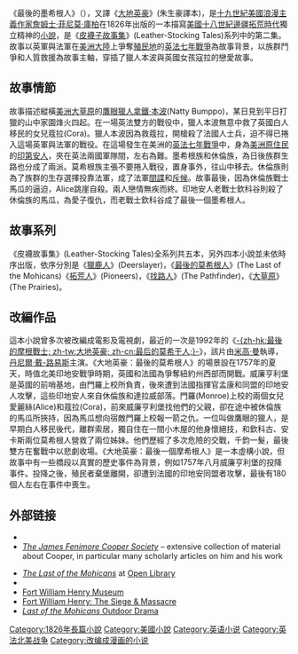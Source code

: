 {{about|1826年出版的一本小說|-{zh-cn:最后的莫希干人; zh-hk:最後的摩根戰士; zh-tw:最後的莫希根人;}-的其他意思|最後的摩根戰士_(消歧義)}}
{{noteTA
| T = zh-cn:最后的莫希干人; zh-hk:最後的摩根戰士; zh-tw:最後一個摩希根人;
| 1 = zh-cn:最后的莫希干人; zh-hk:最後的摩根戰士; zh-tw:最後一個摩希根人;
}}
《最後的墨希根人》（{{lang-en|''The Last of the Mohicans''}}），又譯《[[大地英豪|大地英豪]]》(朱生豪譯本)，是[[十九世紀|十九世紀]][[美國|美國]][[浪漫主義|浪漫主義]][[作家|作家]][[詹姆士·菲尼莫·庫柏|詹姆士·菲尼莫·庫柏]]在1826年出版的一本描寫[[美國|美國]][[十八世紀|十八世紀]][[邊疆拓荒時代|邊疆拓荒時代]]獨立精神的[[小說|小說]]，是《[[皮襪子故事集|皮襪子故事集]]》(Leather-Stocking Tales)系列中的第二集。故事以英軍與法軍在[[美洲大陸|美洲大陸]]上爭奪[[殖民地|殖民地]]的[[英法七年戰爭|英法七年戰爭]]為故事背景，以族群鬥爭和人質救援為故事主軸，穿插了獵人本波與英國女孩寇拉的戀愛故事。

==故事情節==
故事描述縱橫[[美洲大草原|美洲大草原]]的[[鷹眼|鷹眼]][[獵人|獵人]][[拿鐵·本波|拿鐵·本波]](Natty Bumppo)，某日見到平日打獵的山中家園烽火四起。在一場英法雙方的戰役中，獵人本波無意中救了英國白人移民的女兒蔻拉(Cora)。獵人本波因為救蔻拉，開槍殺了法國人士兵，迫不得已捲入這場英軍與法軍的戰役。在這場發生在美洲的[[英法七年戰爭|英法七年戰爭]]中，身為[[美洲|美洲]][[原住民|原住民]]的[[印第安人|印第安人]]，夾在英法兩國軍隊間，左右為難。墨希根族和休倫族，為日後族群生路也分成了兩派。莫希根族主張不要捲入戰役，置身事外，往山中移去。休倫族則為了族群的生存選擇投靠法軍，成了法軍[[間諜|間諜]]和[[斥候|斥候]]。故事最後，因為休倫族戰士馬瓜的逼迫，Alice跳崖自殺。兩人戀情無疾而終。印地安人老戰士欽科谷則殺了休倫族的馬瓜，為愛子復仇，而老戰士欽科谷成了最後一個墨希根人。

==故事系列==
《皮襪故事集》(Leather-Stocking Tales)全系列共五本，另外四本小說並未依時序出版，依序分別是《[[獵鹿人_(小說)|獵鹿人]]》(Deerslayer)，《[[最後的莫希根人|最後的莫希根人]]》(The Last of the Mohicans)《[[拓荒人|拓荒人]]》(Pioneers)，《[[找路人_(小说)|找路人]]》(The Pathfinder)，《[[大草原_(小說)|大草原]]》(The Prairies)。

==改編作品==
這本小說曾多次被改編成電影及電視劇，最近的一次是1992年的《[[大地英豪_(1992年电影)|-{zh-hk:最後的摩根戰士; zh-tw:大地英豪; zh-cn:最后的莫希干人;}-]]》，該片由[[米高·曼|米高·曼]]執導，[[丹尼爾·戴-路易斯|丹尼爾·戴-路易斯]]主演。《大地英豪：最後的莫希根人》的場景設在1757年的夏天，時值北美印地安戰爭時期，英國和法國為爭奪紐約州西部而開戰。威廉亨利堡是英國的前哨基地，由門羅上校所負責，後來遭到法國指揮官孟康和同盟的印地安人攻擊，這些印地安人來自休倫族和達拉威部落。門羅(Monroe)上校的兩個女兒愛麗絲(Alice)和蔻拉(Cora)，前來威廉亨利堡找他們的父親，卻在途中被休倫族的馬瓜所挾持，因為馬瓜想向宿敵門羅上校報一箭之仇。一位叫做鷹眼的獵人，是早期白人移民後代，離群索居，獨自住在一間小木屋的他身懷絕技，和欽科古、安卡斯兩位莫希根人營救了兩位姊妹。他們歷經了多次危險的交戰，千鈞一髮，最後雙方在奮戰中以悲劇收場。《大地英豪：最後一個摩希根人》是一本虛構小說，但故事中有一些橋段以真實的歷史事件為背景，例如1757年八月威廉亨利堡的投降事件。投降之後，殖民者棄堡離開，卻遭到法國的印地安同盟者攻擊，最後有180個人左右在事件中喪生。

== 外部链接 ==
{{commons category}}
*{{wikisource-inline}}
*[http://external.oneonta.edu/cooper/index.html ''The James Fenimore Cooper Society''] {{Wayback|url=http://external.oneonta.edu/cooper/index.html |date=20131110090811 }} – extensive collection of material about Cooper, in particular many scholarly articles on him and his work
{{Gutenberg|no=940|name=The Last of the Mohicans}}
*[https://openlibrary.org/works/OL77958W/The_last_of_the_Mohicans ''The Last of the Mohicans''] {{Wayback|url=https://openlibrary.org/works/OL77958W/The_last_of_the_Mohicans |date=20190630123707 }} at [[Open_Library|Open Library]]
* {{librivox book | title=The Last of the Mohicans | author=James Fenimore Cooper}}
*[http://www.fwhmuseum.com/ Fort William Henry Museum] {{WebCite|url=https://www.webcitation.org/6CMvLJ1SI?url=http://www.fwhmuseum.com/ |date=20121122163548 |dateformat=iso }}
*[http://www.mohicanpress.com/mo08009.html Fort William Henry: The Siege & Massacre] {{Wayback|url=http://www.mohicanpress.com/mo08009.html |date=20060907001320 }}
*[http://www.lastofthemohicansoutdoordrama.org ''Last of the Mohicans'' Outdoor Drama] {{Wayback|url=http://www.lastofthemohicansoutdoordrama.org/ |date=20180809114801 }}

{{Authority control}}

{{DEFAULTSORT:Last of the Mohicans, The}}
[[Category:1826年長篇小說|Category:1826年長篇小說]]
[[Category:美國小說|Category:美國小說]]
[[Category:英语小说|Category:英语小说]]
[[Category:英法北美战争|Category:英法北美战争]]
[[Category:改编成漫画的小说|Category:改编成漫画的小说]]